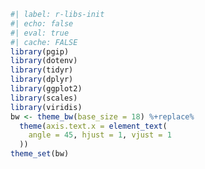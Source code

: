 ```r
#| label: r-libs-init
#| echo: false
#| eval: true
#| cache: FALSE
library(pgip)
library(dotenv)
library(tidyr)
library(dplyr)
library(ggplot2)
library(scales)
library(viridis)
bw <- theme_bw(base_size = 18) %+replace%
  theme(axis.text.x = element_text(
    angle = 45, hjust = 1, vjust = 1
  ))
theme_set(bw)
```
